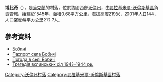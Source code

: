 {{coord|50|45|54|N|24|35|37|E|scale:30000|display=title}}

'''博比奇'''（{{lang-uk|Бобичі}}），是[[烏克蘭|烏克蘭]]的村落，位於該國西部[[沃倫州|沃倫州]]，由[[弗拉基米爾-沃倫斯基區|弗拉基米爾-沃倫斯基區]]負責管轄，始建於1545年，面積0.68平方公里，海拔高度219米，2001年人口144，人口密度每平方公里212.7人。

==參考資料==
*[http://gska2.rada.gov.ua/pls/z7502/A005?rdat1=21.03.2008&rf7571=4670 Бобичі]{{dead link|date=2017年11月 |bot=InternetArchiveBot |fix-attempted=yes }}
* [https://web.archive.org/web/20140313010759/http://www.vvadm.gov.ua/ukr/miscevi%20rady/berez.html Паспорт села Бобичі]
* [http://weather.in.ua/volynskaja/1517 Погода в селі Бобичі] {{Wayback|url=http://weather.in.ua/volynskaja/1517 |date=20120601003305 }}
* [http://www.poshuk.lviv.ua/books_tsaruk_p_4.html Трагедія волинських сіл 1943–1944 рр.]{{dead link|date=2017年11月 |bot=InternetArchiveBot |fix-attempted=yes }}

[[Category:沃倫州村落|Category:沃倫州村落]]
[[Category:弗拉基米爾-沃倫斯基區村落|Category:弗拉基米爾-沃倫斯基區村落]]


{{Volyn-geo-stub}}